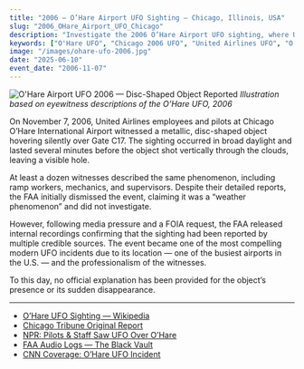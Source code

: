 ```yaml
---
title: "2006 — O’Hare Airport UFO Sighting — Chicago, Illinois, USA"
slug: "2006_OHare_Airport_UFO_Chicago"
description: "Investigate the 2006 O’Hare Airport UFO sighting, where United Airlines employees reported a disc-shaped object hovering over a terminal before shooting into the sky — a case still unexplained."
keywords: ["O'Hare UFO", "Chicago 2006 UFO", "United Airlines UFO", "O'Hare Airport incident", "disc-shaped UFO", "airport UFO sighting", "FAA UFO report", "Chicago UFO", "UFO over airport", "UFO eyewitness"]
image: "/images/ohare-ufo-2006.jpg"
date: "2025-06-10"
event_date: "2006-11-07"
---
```


![O'Hare Airport UFO 2006 — Disc-Shaped Object Reported](/images/ohare-ufo-2006.jpg)
*Illustration based on eyewitness descriptions of the O’Hare UFO, 2006*

On November 7, 2006, United Airlines employees and pilots at Chicago O’Hare International Airport witnessed a metallic, disc-shaped object hovering silently over Gate C17. The sighting occurred in broad daylight and lasted several minutes before the object shot vertically through the clouds, leaving a visible hole.

At least a dozen witnesses described the same phenomenon, including ramp workers, mechanics, and supervisors. Despite their detailed reports, the FAA initially dismissed the event, claiming it was a “weather phenomenon” and did not investigate.

However, following media pressure and a FOIA request, the FAA released internal recordings confirming that the sighting had been reported by multiple credible sources. The event became one of the most compelling modern UFO incidents due to its location — one of the busiest airports in the U.S. — and the professionalism of the witnesses.

To this day, no official explanation has been provided for the object’s presence or its sudden disappearance.

---

- [O’Hare UFO Sighting — Wikipedia](https://en.wikipedia.org/wiki/2006_O%27Hare_International_Airport_UFO_sighting)
- [Chicago Tribune Original Report](https://www.chicagotribune.com/news/ct-xpm-2007-01-01-0701010160-story.html)
- [NPR: Pilots & Staff Saw UFO Over O’Hare](https://www.npr.org/templates/story/story.php?storyId=6558595)
- [FAA Audio Logs — The Black Vault](https://www.theblackvault.com/documentarchive/chicago-ohare-ufo-sighting-2006/)
- [CNN Coverage: O’Hare UFO Incident](https://www.cnn.com/2007/US/01/02/ufo.chicago/)
